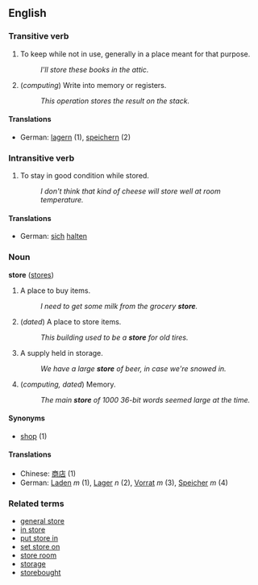 ==English==

===Transitive verb===
# To keep while not in use, generally in a place meant for that purpose.
#: ''I'll store these books in the attic.''
# (''computing'') Write into memory or registers.
#: ''This operation stores the result on the stack.''

====Translations====
*German: [[lagern]] (1), [[speichern]] (2)

===Intransitive verb===
# To stay in good condition while stored.
#: ''I don't think that kind of cheese will store well at room temperature.''

====Translations====
*German: [[sich]] [[halten]]

===Noun===
'''store''' ([[stores]])

# A place to buy items.
#: ''I need to get some milk from the grocery '''store'''.''
# (''dated'') A place to store items.
#: ''This building used to be a '''store''' for old tires.''
# A supply held in storage.
#: ''We have a large '''store''' of beer, in case we're snowed in.''
# (''computing, dated'') Memory.
#: ''The main '''store''' of 1000 36-bit words seemed large at the time.''

====Synonyms====
*[[shop]] (1)

====Translations====
*Chinese: [[商店]] (1)
*German: [[Laden]] ''m'' (1), [[Lager]] ''n'' (2), [[Vorrat]] ''m'' (3), [[Speicher]] ''m'' (4)

===Related terms===
*[[general store]]
*[[in store]]
*[[put store in]]
*[[set store on]]
*[[store room]]
*[[storage]]
*[[storebought]]